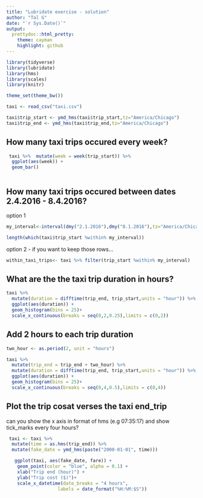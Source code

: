 ---
title: "Lubridate exercise - solution"
author: "Tal G"
date: "`r Sys.Date()`"
output:
  prettydoc::html_pretty:
    theme: cayman
    highlight: github
---



```{r message=FALSE, warning=FALSE}

library(tidyverse)
library(lubridate)
library(hms)
library(scales)
library(knitr)

theme_set(theme_bw())

taxi <- read_csv("taxi.csv")

taxi$trip_start <- ymd_hms(taxi$trip_start,tz="America/Chicago")
taxi$trip_end <- ymd_hms(taxi$trip_end,tz="America/Chicago")

```

## How many taxi trips occured every week?

```{r}

 taxi %>%  mutate(week = week(trip_start)) %>% 
  ggplot(aes(week)) +
  geom_bar()



```


## How many taxi trips occured between dates 2.4.2016 - 8.4.2016?

option 1

```{r}
my_interval<-interval(dmy("2.1.2016"),dmy("8.1.2016"),tz="America/Chicago")

length(which(taxi$trip_start %within% my_interval))

```

option 2 - if you want to keep those rows...

```{r}
within_taxi_trips<- taxi %>% filter(trip_start %within% my_interval)
```

## What are the the taxi trip duration in hours?

```{r}
taxi %>% 
  mutate(duration = difftime(trip_end, trip_start,units = "hour")) %>% 
  ggplot(aes(duration)) +
  geom_histogram(bins = 25)+
  scale_x_continuous(breaks = seq(0,2,0.25),limits = c(0,2))

```

## Add 2 hours to each trip duration

```{r}
two_hour <- as.period(2, unit = "hours")

taxi %>% 
  mutate(trip_end = trip_end + two_hour) %>% 
  mutate(duration = difftime(trip_end, trip_start,units = "hour")) %>% 
  ggplot(aes(duration)) +
  geom_histogram(bins = 25)+
  scale_x_continuous(breaks = seq(0,4,0.5),limits = c(0,4))

```

## Plot the trip cosat verses the taxi end_trip

can you show the x axis in format of hms (e.g 07:35:17) and show tick_marks every four hours?

```{r}

 taxi <- taxi %>%
  mutate(time = as.hms(trip_end)) %>% 
  mutate(fake_date = ymd_hms(paste("2000-01-01", time))) 

   ggplot(taxi, aes(fake_date, fare)) +
    geom_point(color = "blue", alpha = 0.1) + 
    xlab("Trip end (hour)") + 
    ylab("Trip cost ($)")+
    scale_x_datetime(date_breaks = "4 hours", 
                   labels = date_format("%H:%M:$S"))

```



